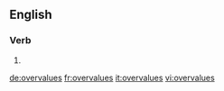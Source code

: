 ==English==

===Verb===
{{head|en|verb form}}

# {{en-third-person singular of|overvalue}}

[[de:overvalues]]
[[fr:overvalues]]
[[it:overvalues]]
[[vi:overvalues]]